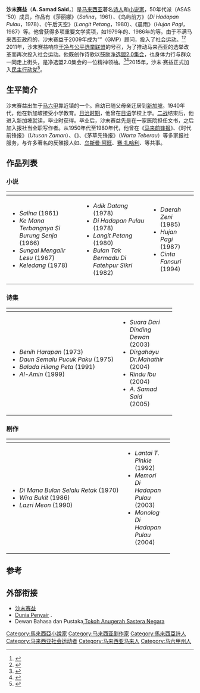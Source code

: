 {{noteTA
|G1=Melayu
}}
{{Infobox writer
| name             = 沙末·赛益<br/>{{lang|ms|A. Samad Said}}
| birth_name       = Abdul Samad bin Muhammad Said
| occupation       = [[小说家|小说家]]、[[诗人|诗人]]、[[剧作家|剧作家]]
| nationality      = {{MAS}}
| honorific_prefix = [[拿督|拿督]]
| honorific_suffix = 
| image            = A. Samad Said during Kita Lawan rally on 28 March 2015.jpg
| image_size       = 
| alt              = 
| caption          = 2015年的沙末赛益
| native_name      = 
| native_name_lang = 
| pseudonym        = 別名：Hilmy、Isa Dahmuri、Jamil Kelana等
| birth_date       = {{Birth date and age|1935|4|9|df=yes}}
| birth_place      = {{flag|Straits Settlements}}[[马六甲|马六甲]]{{tsl|ms|Durian Tunggal|榴梿洞葛}}
| death_date       = <!-- {{death date and age|YYYY|MM|DD|YYYY|MM|DD}} -->
| death_place      = 
| resting_place    = 
| language         = [[马来语|马来语]]、[[英语|英语]]
| ethnicity        = 
| citizenship      = 
| education        = 
| alma_mater       = {{SIN}}维多利亚学校
| period           = 
| genre            = 
| subject          = 
| movement         = 
| notable_works    = ''Salina''
| spouse           = 
| partner          = 
| children         = 
| relatives        = 
| awards           = {{bulleted list|Pejuang Sastera (1976)| [[S.E.A._Write_Award|S.E.A. Write Award]] (1979)|Sasterawan Negara (1985)|Sasterawan Nusantara (1999)}}
| signature        = 
| signature_alt    = 
| years_active     = 
| module           = 
| website          = 
| portaldisp       = <!-- "on", "yes", "true" 或省略 -->
}}
'''沙末赛益'''（'''A. Samad Said'''，{{bd|1935年|4月9日|||CatIdx=Samad Said}}）是[[马来西亚|马来西亚]]著名[[诗人|诗人]]和[[小说家|小说家]]，50年代派（ASAS ‘50）成员，作品有《莎丽娜》（''Salina''，1961）、《岛屿前方》（''Di Hadapan Pulau''，1978）、《午后天空》（''Langit Petang''，1980）、《晨雨》（''Hujan Pagi''，1987）等。他曾获得多项重要文学奖项，如1979年的{{tsl|ms|Anugerah Penulis S.E.A.|东南亚文学奖}}、1986年的{{tsl|ms|Sasterawan Negara|国家文学奖}}等。由于不满马来西亚政府的{{tsl|ms|Pengajaran dan Pembelajaran Sains dan Matematik Dalam Bahasa Inggeris|数理英化教育政策}}，沙末赛益于2009年成为“{{tsl|ms|Gerakan Mansuhkan PPSMI|反对数理英化联盟}}”（GMP）顾问，投入了社会运动。<ref>{{zh}}{{cite web|url=http://www.merdekareview.com/wap2pg.php?id=9015|author=黄书琪、黄义杰|title=反数理英化集会警狂射催泪弹，五千人冲出回教堂步行至皇宫|publisher=独立新闻在线|date=2009-03-07}}{{dead link|date=2018年1月 |bot=InternetArchiveBot |fix-attempted=yes }}</ref><ref>{{zh}}{{cite web|url=http://m.malaysiakini.com/news/101521|author=郭史光庆|title=回教党藉安华直捣巫统大本营，印国家文学家肖像攻数理英化|publisher=当今大马|date=2009-04-02|accessdate=2011-06-26|archive-date=2011-07-15|archive-url=https://web.archive.org/web/20110715235839/http://m.malaysiakini.com/news/101521|dead-url=no}}</ref> 2011年，沙末赛益响应[[干净与公平选举联盟|干净与公平选举联盟]]的号召，为了推动马来西亚的选举改革而再次投入社会运动。他既创作诗歌以鼓励[[2011年净选盟2.0人民集会|净选盟2.0集会]]，也身体力行与群众一同走上街头，是净选盟2.0集会的一位精神领袖。<ref>{{zh}}{{cite web|url=http://www.malaysiakini.com/news/169338|title=不满国家文学家遭煽动法令传召，134文艺团体创作者力挺净选盟|publisher=当今大马|date=2011-07-08|accessdate=2011-07-20|archive-date=2011-07-13|archive-url=https://web.archive.org/web/20110713063829/http://www.malaysiakini.com/news/169338|dead-url=no}}</ref><ref>{{ms}}{{cite web|url=http://www.harakahdaily.my/a-samad-said-ajak-golongan-muda-ubah-negara|title=A Samad Said ajak golongan muda ubah negara|publisher=Harakah Daily|date=2011-07-11|deadurl=yes|archiveurl=https://web.archive.org/web/20120423235612/http://www.harakahdaily.my/a-samad-said-ajak-golongan-muda-ubah-negara|archivedate=2012-04-23}}</ref>2015年，沙末·赛益正式加入[[民主行动党_(马来西亚)|民主行动党]]<ref>{{cite web|url=http://www.malaysiakini.com/news/301685|author=Radzi Razak|title='Pak Samad can counter DAP's chauvinist label'|publisher=[[当今大马|当今大马]]|date=13 June 2015|accessdate=2018-01-24|archive-date=2018-06-12|archive-url=https://web.archive.org/web/20180612162639/https://www.malaysiakini.com/news/301685|dead-url=no}}</ref>。

== 生平简介 ==
沙末赛益出生于[[马六甲|马六甲]]靠近{{tsl|ms|Durian Tunggal|榴梿洞葛}}镇的一个{{tsl|ms|Kampung|甘榜}}。自幼已随父母亲迁居到[[新加坡|新加坡]]。1940年代，他在新加坡接受小学教育。[[馬來亞日佔時期|日治时期]]，他曾在[[日语|日语]]学校上学。[[第二次世界大战|二战]]结束后，他进入新加坡{{tsl|en|Victoria School|维多利亚学校}}就读，毕业时获得{{tsl|en|Senior Cambridge|剑桥高级文凭}}。毕业后，沙末赛益先是在一家医院担任文书，之后加入报社当全职写作者。从1950年代至1980年代，他曾在《[[马来前锋报|马来前锋报]]》、《时代前锋报》（''Utusan Zaman''）、《{{tsl|ms|Berita Harian|每日新闻}}》、《茅草先锋报》（''Warta Teberau''）等多家报社服务，与许多著名的反殖报人如{{le|阿末·博斯达曼|Ahmad Boestamam}}、[[乌斯曼·阿旺|乌斯曼·阿旺]]、[[赛·扎哈利|赛·扎哈利]]、{{tsl|ms|Abdul Samad Ismail|沙末·依斯迈}}等共事。

== 作品列表 ==
=== 小说 ===
{|
!
!style= rowspan="3"|
!
|-
| 
*''Salina'' (1961)
*''Ke Mana Terbangnya Si Burung Senja'' (1966)
*''Sungai Mengalir Lesu'' (1967)
*''Keledang'' (1978)
|
*''Adik Datang'' (1978)
*''Di Hadapan Pulau'' (1978)
*''Langit Petang'' (1980)
*''Bulan Tak Bermadu Di Fatehpur Sikri'' (1982)
|
*''Daerah Zeni'' (1985)
*''Hujan Pagi'' (1987)
*''Cinta Fansuri'' (1994)
|}
=== 诗集 ===
{|
!
!style="width:20px;" rowspan="2"|
!
|-
| 
*''Benih Harapan'' (1973)
*''Daun Semalu Pucuk Paku'' (1975)
*''Balada Hilang Peta'' (1991)
*''Al-Amin'' (1999)
|
*''Suara Dari Dinding Dewan'' (2003)
*''Dirgahayu Dr.Mahathir'' (2004)
*''Rindu Ibu'' (2004)
*''A. Samad Said'' (2005)
|}
=== 剧作 ===
{|
!
!style="width:20px;" rowspan="2"|
!
|-
| 
*''Di Mana Bulan Selalu Retak'' (1970)
*''Wira Bukit'' (1986)
*''Lazri Meon'' (1990)
|
*''Lantai T. Pinkie'' (1992)
*''Memori Di Hadapan Pulau'' (2003)
*''Monolog Di Hadapan Pulau'' (2004)
|}

==参考==
{{Portal box|马来西亚|文学}}
{{reflist}}

== 外部衔接 ==
{{Commonscat|A. Samad Said}}
* [http://samadsaid.wordpress.com/ 沙末赛益] {{Wayback|url=http://samadsaid.wordpress.com/ |date=20110705092308 }}
* [http://penyair.wordpress.com/category/a-samad-said/ Dunia Penyair] {{Wayback|url=http://penyair.wordpress.com/category/a-samad-said/ |date=20110608003350 }}.
* Dewan Bahasa dan Pustaka,[https://web.archive.org/web/20120904065511/http://dbp.gov.my/lamandbp/main.php?Content=articles&ArticleID=715&IID= Tokoh Anugerah Sastera Negara]

{{DEFAULTSORT:Samad Said, A}}
[[Category:馬來西亞小說家|Category:馬來西亞小說家]]
[[Category:马来西亚剧作家|Category:马来西亚剧作家]]
[[Category:馬來西亞詩人|Category:馬來西亞詩人]]
[[Category:马来西亚社会运动者|Category:马来西亚社会运动者]]
[[Category:马来西亚马来人|Category:马来西亚马来人]]
[[Category:马六甲州人|Category:马六甲州人]]